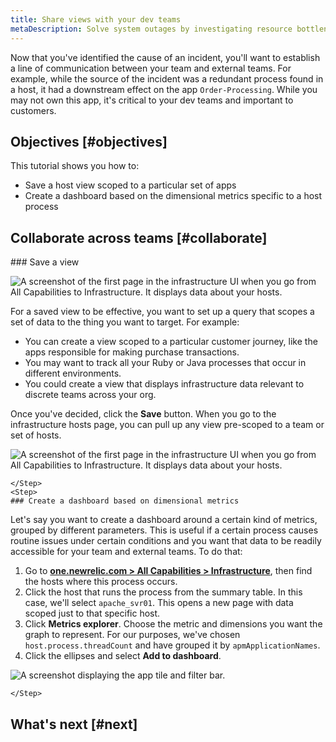 ```yaml
---
title: Share views with your dev teams
metaDescription: Solve system outages by investigating resource bottlenecks across your system infrastructure. 
---
```





Now that you've identified the cause of an incident, you'll want to establish a line of communication between your team and external teams. For example, while the source of the incident was a redundant process found in a host, it had a downstream effect on the app `Order-Processing`. While you may not own this app, it's critical to your dev teams and important to customers.  

## Objectives [#objectives]

This tutorial shows you how to:

* Save a host view scoped to a particular set of apps
* Create a dashboard based on the dimensional metrics specific to a host process 

## Collaborate across teams [#collaborate]

<Steps>
    <Step>
        ### Save a view

<img
    title="Infrastructure UI hosts summary page"
    alt="A screenshot of the first page in the infrastructure UI when you go from All Capabilities to Infrastructure. It displays data about your hosts."
    src={saveView}
/>

For a saved view to be effective, you want to set up a query that scopes a set of data to the thing you want to target. For example:

* You can create a view scoped to a particular customer journey, like the apps responsible for making purchase transactions. 
* You may want to track all your Ruby or Java processes that occur in different environments.
* You could create a view that displays infrastructure data relevant to discrete teams across your org. 

Once you've decided, click the **Save** button. When you go to the infrastructure hosts page, you can pull up any view pre-scoped to a team or set of hosts. 

<img
    title="Infrastructure UI hosts summary page"
    alt="A screenshot of the first page in the infrastructure UI when you go from All Capabilities to Infrastructure. It displays data about your hosts."
    src={findView}
/>

    </Step>
    <Step>
    ### Create a dashboard based on dimensional metrics

Let's say you want to create a dashboard around a certain kind of metrics, grouped by different parameters. This is useful if a certain process causes routine issues under certain conditions and you want that data to be readily accessible for your team and external teams. To do that:

1. Go to **[one.newrelic.com > All Capabilities > Infrastructure](https://one.newrelic.com/infra/infrastructure/hosts)**, then find the hosts where this process occurs.
2. Click the host that runs the process from the summary table. In this case, we'll select `apache_svr01`. This opens a new page with data scoped just to that specific host.
3. Click **Metrics explorer**. Choose the metric and dimensions you want the graph to represent. For our purposes, we've chosen `host.process.threadCount` and have grouped it by `apmApplicationNames`. 
4. Click the ellipses and select **Add to dashboard**.

<img
    title="Filter by the failing apps"
    alt="A screenshot displaying the app tile and filter bar."
    src={createDashboard}
/>  

    </Step>
</Steps>

## What's next [#next]

